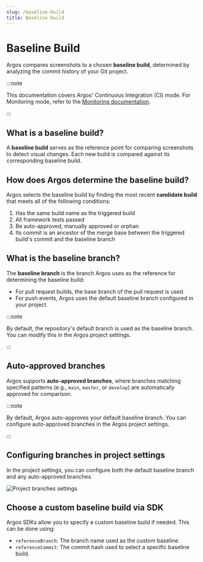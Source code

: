 ```yaml
---
slug: /baseline-build
title: Baseline build
---
```



# Baseline Build

Argos compares screenshots to a chosen **baseline build**, determined by analyzing the commit history of your Git project.

:::note

This documentation covers Argos' Continuous Integration (CI) mode. For Monitoring mode, refer to the [Monitoring documentation](/build-modes#monitoring-mode).

:::

## What is a baseline build?

A **baseline build** serves as the reference point for comparing screenshots to detect visual changes. Each new build is compared against its corresponding baseline build.

## How does Argos determine the baseline build?

Argos selects the baseline build by finding the most recent **candidate build** that meets all of the following conditions:

1. Has the same build name as the triggered build
2. All framework tests passed
3. Be auto-approved, manually approved or orphan
4. Its commit is an ancestor of the merge base between the triggered build's commit and the baseline branch

## What is the baseline branch?

The **baseline branch** is the branch Argos uses as the reference for determining the baseline build:

- For pull request builds, the base branch of the pull request is used.
- For push events, Argos uses the default baseline branch configured in your project.

:::note

By default, the repository's default branch is used as the baseline branch. You can modify this in the Argos project settings.

:::

## Auto-approved branches

Argos supports **auto-approved branches**, where branches matching specified patterns (e.g., `main`, `master`, or `develop`) are automatically approved for comparison.

:::note

By default, Argos auto-approves your default baseline branch. You can configure auto-approved branches in the Argos project settings.

:::

## Configuring branches in project settings

In the project settings, you can configure both the default baseline branch and any auto-approved branches.

<img
  src={projectBranchesSettings}
  alt="Project branches settings"
  className="rounded"
/>

## Choose a custom baseline build via SDK

Argos SDKs allow you to specify a custom baseline build if needed. This can be done using:

- `referenceBranch`: The branch name used as the custom baseline.
- `referenceCommit`: The commit hash used to select a specific baseline build.
